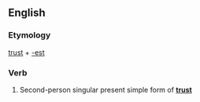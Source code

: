 ==English==

===Etymology===
[[trust]] + [[-est]]

===Verb===
{{infl|en|verb form}}

# {{archaic}} Second-person singular present simple form of '''[[trust]]'''